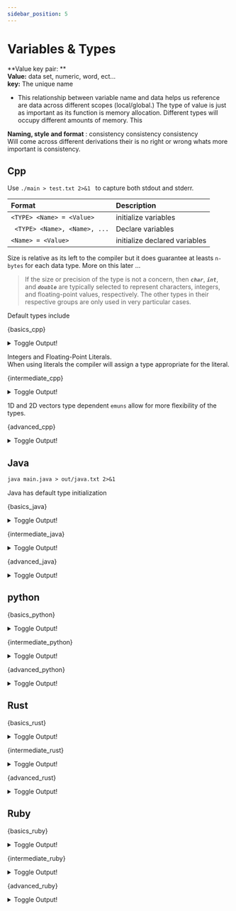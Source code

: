 ```yaml
---
sidebar_position: 5
---
```














# Variables & Types

**Value key pair: ** <br/>
**Value:** data set, numeric, word, ect... <br />
**key:** The unique name <br />
- This relationship between variable name and data helps us reference are data across different scopes (local/global.) The type of value is just as important as its function is memory allocation. Different types will occupy different amounts of memory. This <br />

**Naming, style and format** : consistency consistency consistency <br/>
Will come across different derivations their is no right or wrong whats more important is consistency. 

## Cpp

Use ```./main > test.txt 2>&1 ``` to capture both stdout and stderr.

| Format | Description |
|:-------------------------------|:----------------------|
| ``` <TYPE> <Name> = <Value> ``` | initialize variables |
| ``` <TYPE> <Name>, <Name>, ...```| Declare variables |
| ``` <Name> = <Value> ```       | initialize declared variables |

<Tabs groupId="Cpp">

<TabItem value="basic" label="Basic">

  Size is relative as its left to the compiler but it does guarantee at leasts ```n-bytes``` for each data type. More on this later ...
  > If the size or precision of the type is not a concern, then ***```char```***, ***```int```***, and ***```double```*** are typically selected to represent characters, integers, and floating-point values, respectively. The other types in their respective groups are only used in very particular cases.

  Default types include 

  <CodeBlock language="cpp">{basics_cpp}</CodeBlock>

  <details>
    <summary>Toggle Output!</summary>
    <CodeBlock language="txt">{basics_cpp_out}</CodeBlock>
  </details>

</TabItem>
<TabItem value="intermediate" label="Intermediate">

  Integers and Floating-Point Literals. <br/>
  When using literals the compiler will assign a type appropriate for the literal.

  <CodeBlock language="cpp">{intermediate_cpp}</CodeBlock>

  <details>
    <summary>Toggle Output!</summary>
    <div>
      <CodeBlock language="txt">{intermediate_cpp_out}</CodeBlock>
    </div>
  </details>

</TabItem>
<TabItem value="advanced" label="advanced">

  1D and 2D vectors type dependent ```emuns``` allow for more flexibility of the types.

  <CodeBlock language="cpp">{advanced_cpp}</CodeBlock>

  <details>
    <summary>Toggle Output!</summary>
    <div>
      <CodeBlock language="txt">{advanced_cpp_out}</CodeBlock>
    </div>
  </details>

</TabItem>
</Tabs>


## Java

``` txt
java main.java > out/java.txt 2>&1
```

<Tabs groupId="Java">

<TabItem value="basic" label="Basic">

  Java has default type initialization 

  <CodeBlock language="java" theme="light" >{basics_java} </CodeBlock>

  <details>
    <summary>Toggle Output!</summary>
    <div>
      <CodeBlock language="txt">{basics_java_out}</CodeBlock>
    </div>
  </details>

</TabItem>
<TabItem value="intermediate" label="Intermediate">

  <CodeBlock language="java">{intermediate_java}</CodeBlock>

  <details>
    <summary>Toggle Output!</summary>
    <div>
      <CodeBlock language="txt">{intermediate_java_out}</CodeBlock>
    </div>
  </details>

</TabItem>
<TabItem value="advanced" label="advanced">

  <CodeBlock language="java">{advanced_java}</CodeBlock>

  <details>
    <summary>Toggle Output!</summary>
    <div>
      <CodeBlock language="txt">{advanced_java_out}</CodeBlock>
    </div>
  </details>

</TabItem>
</Tabs>

## python
<Tabs groupId="Python">

<TabItem value="basic" label="Basic">

  <CodeBlock language="python" theme="light" >{basics_python} </CodeBlock>

  <details>
    <summary>Toggle Output!</summary>
    <div>
      <CodeBlock language="txt">{basics_python_out}</CodeBlock>
    </div>
  </details>

</TabItem>
<TabItem value="intermediate" label="Intermediate">

  <CodeBlock language="python">{intermediate_python}</CodeBlock>

  <details>
    <summary>Toggle Output!</summary>
    <div>
      <CodeBlock language="txt">{intermediate_python_out}</CodeBlock>
    </div>
  </details>

</TabItem>
<TabItem value="advanced" label="advanced">

  <CodeBlock language="python">{advanced_python}</CodeBlock>

  <details>
    <summary>Toggle Output!</summary>
    <div>
      <CodeBlock language="txt">{advanced_python_out}</CodeBlock>
    </div>
  </details>

</TabItem>
</Tabs>

## Rust
<Tabs groupId="Rust">

<TabItem value="basic" label="Basic">

  <CodeBlock language="rust" theme="light" >{basics_rust} </CodeBlock>

  <details>
    <summary>Toggle Output!</summary>
    <div>
      <CodeBlock language="txt">{basics_rust_out}</CodeBlock>
    </div>
  </details>

</TabItem>
<TabItem value="intermediate" label="Intermediate">

  <CodeBlock language="rust">{intermediate_rust}</CodeBlock>

  <details>
    <summary>Toggle Output!</summary>
    <div>
      <CodeBlock language="txt">{intermediate_rust_out}</CodeBlock>
    </div>
  </details>

</TabItem>
<TabItem value="advanced" label="advanced">

  <CodeBlock language="rust">{advanced_rust}</CodeBlock>

  <details>
    <summary>Toggle Output!</summary>
    <div>
      <CodeBlock language="txt">{advanced_rust_out}</CodeBlock>
    </div>
  </details>

</TabItem>
</Tabs>

## Ruby
<Tabs groupId="Ruby">

<TabItem value="basic" label="Basic">

  <CodeBlock language="ruby" theme="light" >{basics_ruby} </CodeBlock>

  <details>
    <summary>Toggle Output!</summary>
    <div>
      <CodeBlock language="txt">{basics_ruby_out}</CodeBlock>
    </div>
  </details>

</TabItem>
<TabItem value="intermediate" label="Intermediate">

  <CodeBlock language="ruby">{intermediate_ruby}</CodeBlock>

  <details>
    <summary>Toggle Output!</summary>
    <div>
      <CodeBlock language="txt">{intermediate_ruby_out}</CodeBlock>
    </div>
  </details>

</TabItem>
<TabItem value="advanced" label="advanced">

  <CodeBlock language="ruby">{advanced_ruby}</CodeBlock>

  <details>
    <summary>Toggle Output!</summary>
    <div>
      <CodeBlock language="txt">{advanced_ruby_out}</CodeBlock>
    </div>
  </details>

</TabItem>
</Tabs>